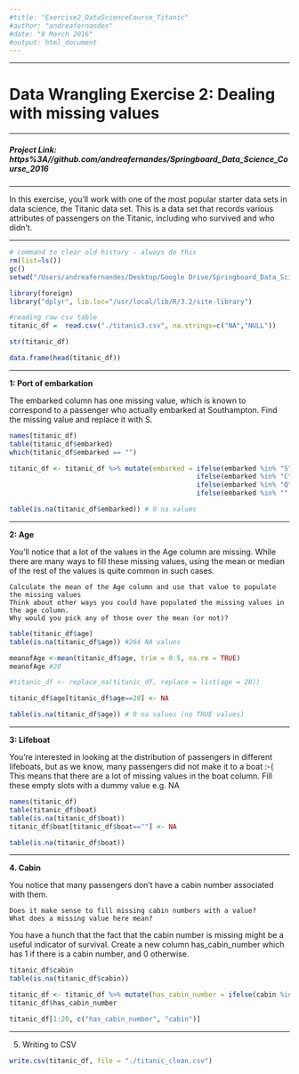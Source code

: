 ```yaml
---
#title: "Exercise2_DataScienceCourse_Titanic"
#author: "andreafernandes"
#date: "8 March 2016"
#output: html_document
---
```


******

# Data Wrangling Exercise 2: Dealing with missing values

******

##### Project Link: https%3A//github.com/andreafernandes/Springboard_Data_Science_Course_2016

******

In this exercise, you'll work with one of the most popular starter data sets in data science, the Titanic data set. This is a data set that records various attributes of passengers on the Titanic, including who survived and who didn’t.


******

```r
# command to clear old history - always do this
rm(list=ls())
gc()
setwd("/Users/andreafernandes/Desktop/Google Drive/Springboard_Data_Science_Course_2016/DataScience/Data_Wrangling_Exercise_2_Dealing_with_missing_values/")

library(foreign)
library("dplyr", lib.loc="/usr/local/lib/R/3.2/site-library")

#reading raw csv table
titanic_df =  read.csv("./titanic3.csv", na.strings=c("NA","NULL"))

str(titanic_df)
```

```r
data.frame(head(titanic_df))
```

******

__1: Port of embarkation__

The embarked column has one missing value, which is known to correspond to a passenger who actually embarked at Southampton. Find the missing value and replace it with S.

```r
names(titanic_df)
table(titanic_df$embarked)
which(titanic_df$embarked == "")

titanic_df <- titanic_df %>% mutate(embarked = ifelse(embarked %in% "S", "S",
                                               ifelse(embarked %in% "C", "C",
                                               ifelse(embarked %in% "Q", "Q",
                                               ifelse(embarked %in% "", "S", NA)))))

```

```r
table(is.na(titanic_df$embarked)) # 0 na values
```

******

__2: Age__

You’ll notice that a lot of the values in the Age column are missing. While there are many ways to fill these missing values, using the mean or median of the rest of the values is quite common in such cases.

    Calculate the mean of the Age column and use that value to populate the missing values
    Think about other ways you could have populated the missing values in the age column. 
    Why would you pick any of those over the mean (or not)?
    
```r
table(titanic_df$age)
table(is.na(titanic_df$age)) #264 NA values

meanofAge <-mean(titanic_df$age, trim = 0.5, na.rm = TRUE)
meanofAge #28

#titanic_df <- replace_na(titanic_df, replace = list(age = 28))

titanic_df$age[titanic_df$age==28] <- NA 
```

```r
table(is.na(titanic_df$age)) # 0 na values (no TRUE values)
```

******

__3: Lifeboat__

You’re interested in looking at the distribution of passengers in different lifeboats, but as we know, many passengers did not make it to a boat :-( This means that there are a lot of missing values in the boat column. Fill these empty slots with a dummy value e.g. NA


```r
names(titanic_df)
table(titanic_df$boat)
table(is.na(titanic_df$boat))
titanic_df$boat[titanic_df$boat==""] <- NA 
```

```r
table(is.na(titanic_df$boat))
```

******

__4. Cabin__

You notice that many passengers don’t have a cabin number associated with them.

    Does it make sense to fill missing cabin numbers with a value?
    What does a missing value here mean?

You have a hunch that the fact that the cabin number is missing might be a useful indicator of survival. Create a new column has_cabin_number which has 1 if there is a cabin number, and 0 otherwise.

```r
titanic_df$cabin
table(is.na(titanic_df$cabin))

titanic_df <- titanic_df %>% mutate(has_cabin_number = ifelse(cabin %in% "", 0, 1))
titanic_df$has_cabin_number
```

```r
titanic_df[1:20, c("has_cabin_number", "cabin")]
```

******


5. Writing to CSV
```r
write.csv(titanic_df, file = "./titanic_clean.csv")
```
